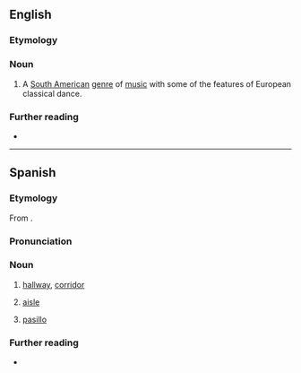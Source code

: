 ==English==

===Etymology===
{{bor|en|es|pasillo|lit=corridor}}

===Noun===
{{en-noun|-}}

# {{lb|en|music genre}} A [[South American]] [[genre]] of [[music]] with some of the features of European classical dance.

===Further reading===
* {{pedia}}

----

==Spanish==

===Etymology===
From {{suffix|es|paso|illo}}.

===Pronunciation===
{{es-IPA}}

===Noun===
{{es-noun|m}}

# [[hallway]], [[corridor]]
#: {{syn|es|corredor}}
#: {{uxi|es|El baño está por el '''pasillo'''.|The bathroom is just down the '''hall'''.}}
# [[aisle]]
#: {{ux|es|Yo prefería un asiento de '''pasillo''' en el vuelo si no le importa.|I'd prefer an '''aisle''' seat on the flight if you don't mind.}}
# {{lb|es|music genre|Latin America}} [[#English|pasillo]]

===Further reading===
* {{R:DRAE}}